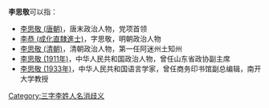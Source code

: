 '''李思敬'''可以指：
* [[李思敬_(唐朝)|李思敬 (唐朝)]]，唐末政治人物，党项首领
* [[李恭_(成化直隸進士)|李恭 (成化直隸進士)]]，字思敬，明朝政治人物
* [[李思敬_(清朝)|李思敬 (清朝)]]，清朝政治人物，第一任阿迷州土知州
* [[李思敬_(1911年)|李思敬 (1911年)]]，中华人民共和国政治人物，曾任山东省政协副主席
* [[李思敬_(1933年)|李思敬 (1933年)]]，中华人民共和国语言学家，曾任商务印书馆副总编辑，南开大学教授
{{disambig}}

[[Category:三字李姓人名消歧义|Category:三字李姓人名消歧义]]